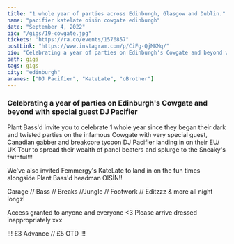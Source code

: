 ---
title: "1 whole year of parties across Edinburgh, Glasgow and Dublin."
name: "pacifier katelate oisin cowgate edinburgh"
date: "September 4, 2022"
pic: "/gigs/19-cowgate.jpg"
tickets: "https://ra.co/events/1576857"
postLink: "https://www.instagram.com/p/CiFg-QjMKMq/"
bio: "Celebrating a year of parties on Edinburgh's Cowgate and beyond with special guest DJ Pacifier"
path: gigs
tags: gigs
city: "edinburgh"
anames: ["DJ Pacifier", "KateLate", "oBrother"]
---

### Celebrating a year of parties on Edinburgh's Cowgate and beyond with special guest DJ Pacifier

Plant Bass'd invite you to celebrate 1 whole year since they began their dark and twisted parties on the infamous Cowgate with very special guest, Canadian gabber and breakcore tycoon DJ Pacifier landing in on their EU/ UK Tour to spread their wealth of panel beaters and splurge to the Sneaky's faithful!!!

We've also invited Femmergy's KateLate to land in on the fun times alongside Plant Bass'd headman OISÍN!!

Garage // Bass // Breaks //Jungle // Footwork // Editzzz & more all night longz!

Access granted to anyone and everyone \<3 Please arrive dressed inappropriately xxx

!!! £3 Advance // £5 OTD !!!
